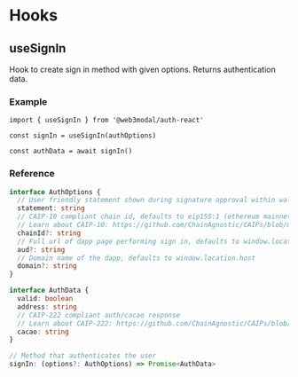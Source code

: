# Hooks

## useSignIn

Hook to create sign in method with given options. Returns authentication data.

### Example

```tsx
import { useSignIn } from '@web3modal/auth-react'

const signIn = useSignIn(authOptions)

const authData = await signIn()
```

### Reference

```ts
interface AuthOptions {
  // User friendly statement shown during signature approval within wallet
  statement: string
  // CAIP-10 compliant chain id, defaults to eip155:1 (ethereum mainnet)
  // Learn about CAIP-10: https://github.com/ChainAgnostic/CAIPs/blob/master/CAIPs/caip-10.md
  chainId?: string
  // Full url of dapp page performing sign in, defaults to window.location.href
  aud?: string
  // Domain name of the dapp, defaults to window.location.host
  domain?: string
}
```

```ts
interface AuthData {
  valid: boolean
  address: string
  // CAIP-222 compliant auth/cacao response
  // Learn about CAIP-222: https://github.com/ChainAgnostic/CAIPs/blob/master/CAIPs/caip-222.md#response
  cacao: string
}
```

```ts
// Method that authenticates the user
signIn: (options?: AuthOptions) => Promise<AuthData>
```
